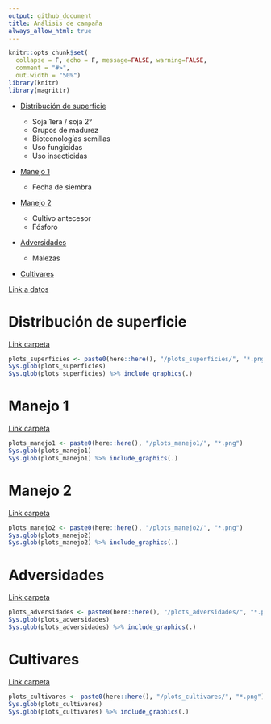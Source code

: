 ```yaml
---
output: github_document
title: Análisis de campaña
always_allow_html: true
---
```


```r
knitr::opts_chunk$set(
  collapse = F, echo = F, message=FALSE, warning=FALSE,
  comment = "#>",
  out.width = "50%")
library(knitr)
library(magrittr)
```

- [Distribución de superficie](#distribuci-n-de-superficie)
  - Soja 1era / soja 2°
  - Grupos de madurez 
  - Biotecnologías semillas
  - Uso fungicidas
  - Uso insecticidas
  
- [Manejo 1](#manejo-1)

  - Fecha de siembra 

- [Manejo 2](#manejo-2)

  - Cultivo antecesor 
  - Fósforo

- [Adversidades](#adversidades)

  - Malezas
  
- [Cultivares](#cultivares)
  
[Link a datos](https://github.com/juanchiem/soybean/tree/master/data) 

# Distribución de superficie

[Link carpeta](https://github.com/juanchiem/soybean/tree/master/plots_superficie) 

```r
plots_superficies <- paste0(here::here(), "/plots_superficies/", "*.png")
Sys.glob(plots_superficies)
Sys.glob(plots_superficies) %>% include_graphics(.)
```

# Manejo 1

[Link carpeta](https://github.com/juanchiem/soybean/tree/master/plots_manejo1) 

```r
plots_manejo1 <- paste0(here::here(), "/plots_manejo1/", "*.png")
Sys.glob(plots_manejo1)
Sys.glob(plots_manejo1) %>% include_graphics(.)
```

# Manejo 2

[Link carpeta](https://github.com/juanchiem/soybean/tree/master/plots_manejo2) 


```r
plots_manejo2 <- paste0(here::here(), "/plots_manejo2/", "*.png")
Sys.glob(plots_manejo2)
Sys.glob(plots_manejo2) %>% include_graphics(.)
```

# Adversidades

[Link carpeta](https://github.com/juanchiem/soybean/tree/master/plots_adversidades) 

```r
plots_adversidades <- paste0(here::here(), "/plots_adversidades/", "*.png")
Sys.glob(plots_adversidades)
Sys.glob(plots_adversidades) %>% include_graphics(.)
```

# Cultivares

[Link carpeta](https://github.com/juanchiem/soybean/tree/master/plots_cultivares) 

```r
plots_cultivares <- paste0(here::here(), "/plots_cultivares/", "*.png")
Sys.glob(plots_cultivares) 
Sys.glob(plots_cultivares) %>% include_graphics(.)
```
